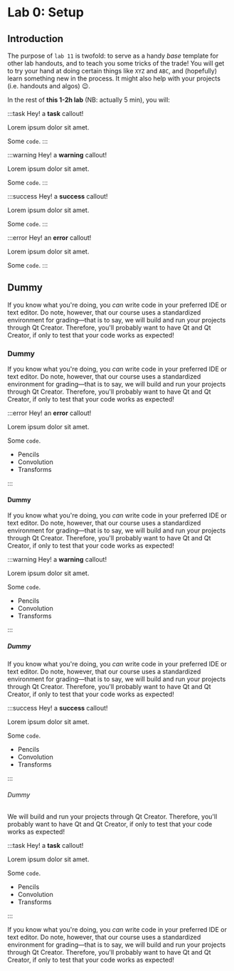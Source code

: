 
# Lab 0: Setup

## Introduction

The purpose of `lab 11` is twofold: to serve as a handy _base_ template for other lab handouts, and to teach you some tricks of the trade! You will get to try your hand at doing certain things like `XYZ` and `ABC`, and (hopefully) learn something new in the process. It might also help with your projects (i.e. handouts and algos) :wink:.

In the rest of **this 1-2h lab** (NB: actually 5 min), you will:

:::task
Hey! a **task** callout!

Lorem ipsum dolor sit amet.

Some `code`.
:::

:::warning
Hey! a **warning** callout!

Lorem ipsum dolor sit amet.

Some `code`.
:::

:::success
Hey! a **success** callout!

Lorem ipsum dolor sit amet.

Some `code`.
:::

:::error
Hey! an **error** callout!

Lorem ipsum dolor sit amet.

Some `code`.
:::

## Dummy

If you know what you're doing, you <i>can</i> write code in your preferred IDE or text editor. Do note, however, that our course uses a standardized environment for grading&mdash;that is to say, we will build and run your projects through Qt Creator. Therefore, you'll probably want to have Qt and Qt Creator, if only to test that your code works as expected!

### Dummy

If you know what you're doing, you <i>can</i> write code in your preferred IDE or text editor. Do note, however, that our course uses a standardized environment for grading&mdash;that is to say, we will build and run your projects through Qt Creator. Therefore, you'll probably want to have Qt and Qt Creator, if only to test that your code works as expected!

:::error
Hey! an **error** callout!

Lorem ipsum dolor sit amet.

Some `code`.

- Pencils
- Convolution
- Transforms

:::

#### Dummy

If you know what you're doing, you <i>can</i> write code in your preferred IDE or text editor. Do note, however, that our course uses a standardized environment for grading&mdash;that is to say, we will build and run your projects through Qt Creator. Therefore, you'll probably want to have Qt and Qt Creator, if only to test that your code works as expected!

:::warning
Hey! a **warning** callout!

Lorem ipsum dolor sit amet.

Some `code`.

- Pencils
- Convolution
- Transforms

:::

##### Dummy

If you know what you're doing, you <i>can</i> write code in your preferred IDE or text editor. Do note, however, that our course uses a standardized environment for grading&mdash;that is to say, we will build and run your projects through Qt Creator. Therefore, you'll probably want to have Qt and Qt Creator, if only to test that your code works as expected!

:::success
Hey! a **success** callout!

Lorem ipsum dolor sit amet.

Some `code`.

- Pencils
- Convolution
- Transforms

:::

###### Dummy

We will build and run your projects through Qt Creator. Therefore, you'll probably want to have Qt and Qt Creator, if only to test that your code works as expected!

:::task
Hey! a **task** callout!

Lorem ipsum dolor sit amet.

Some `code`.

- Pencils
- Convolution
- Transforms

:::

If you know what you're doing, you <i>can</i> write code in your preferred IDE or text editor. Do note, however, that our course uses a standardized environment for grading&mdash;that is to say, we will build and run your projects through Qt Creator. Therefore, you'll probably want to have Qt and Qt Creator, if only to test that your code works as expected!
